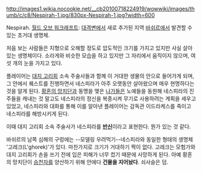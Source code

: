http://images1.wikia.nocookie.net/__cb20100718224919/wowwiki/images/thumb/c/c8/Nespirah-1.jpg/830px-Nespirah-1.jpg?width=600

Nespirah. [[월드 오브 워크래프트]]: [[대격변]]에서 새로 추가된 지역 [[바쉬르]]에서 발견할 수 있는 초거대 생명체.

처음 보는 사람들은 지형으로 오해할 정도로 압도적인 크기를 가지고 있지만 사실 살아있는 생명체이다. 소라게와 비슷한 모습을 하고 있지만 그 자리에서 움직이지 않으며, 여섯 개의 눈을 가지고 있다.

플레이어는 [[대지 고리회]] 소속 주술사들과 함께 이 거대한 생물의 안으로 들어가게 되며, 그 안에서 퀘스트를 진행하면서 네스피라가 아주 오랫동안 살아왔으며 매우 현명하다는 것을 알게 된다. [[황혼의 망치단]]과 동맹을 맺은 [[나가]]들은 노예들을 동원해 네스피라의 진주들을 캐내는 것 말고도 네스피라의 정신을 복종시켜 무기로 사용하려는 계획을 세우고 있었고, 네스피라와 대화를 통해 이를 알아낸 플레이어는 감독관 이드라케스를 죽이고 네스피라를 해방시키게 된다.

이때 대지 고리회 소속 주술사가 네스피라를 '''[[반신]]'''이라고 표현한다. 뭔가 있는 것 같다.

바쉬르의 남쪽 심해의 구렁에는 --모델링 우려먹기--네스피라와 동일한 형태의 생명체 '고레크(L'ghorek)'가 있다. 마찬가지로 크기가 거대하기 짝이 없다. 고레크는 모험가와 대지 고리회가 손을 쓰기 전에 입은 피해가 너무 컸기 때문에 사망하게 된다. 아예 황혼의 망치단이 [[승천자]]를 양산하기 위해 안에다 '''건물을 지어놨다'''. 쇠사슬은 덤.

